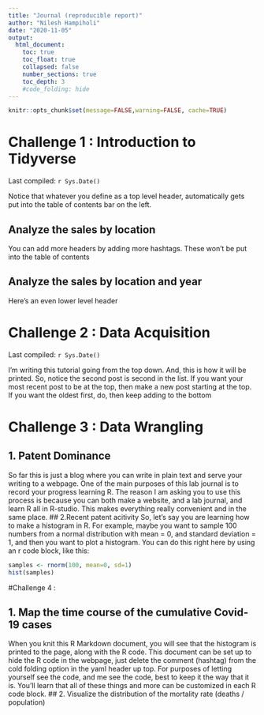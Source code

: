```yaml
---
title: "Journal (reproducible report)"
author: "Nilesh Hampiholi"
date: "2020-11-05"
output:
  html_document:
    toc: true
    toc_float: true
    collapsed: false
    number_sections: true
    toc_depth: 3
    #code_folding: hide
---
```


```r
knitr::opts_chunk$set(message=FALSE,warning=FALSE, cache=TRUE)
```

# Challenge 1 :  Introduction to Tidyverse 

Last compiled: `r Sys.Date()`

Notice that whatever you define as a top level header, automatically gets put into the table of contents bar on the left. 

## Analyze the sales by location 

You can add more headers by adding more hashtags. These won't be put into the table of contents

## Analyze the sales by location and year

Here's an even lower level header

# Challenge 2 : Data Acquisition

Last compiled: `r Sys.Date()`

I'm writing this tutorial going from the top down. And, this is how it will be printed. So, notice the second post is second in the list. If you want your most recent post to be at the top, then make a new post starting at the top. If you want the oldest first, do, then keep adding to the bottom

# Challenge 3 : Data Wrangling 

## 1. Patent Dominance
So far this is just a blog where you can write in plain text and serve your writing to a webpage. One of the main purposes of this lab journal is to record your progress learning R. The reason I am asking you to use this process is because you can both make a website, and a lab journal, and learn R all in R-studio. This makes everything really convenient and in the same place. 
## 2.Recent patent acitivity
So, let's say you are learning how to make a histogram in R. For example, maybe you want to sample 100 numbers from a normal distribution with mean = 0, and standard deviation = 1, and then you want to plot a histogram. You can do this right here by using an r code block, like this:

```r
samples <- rnorm(100, mean=0, sd=1)
hist(samples)
```
#Challenge 4 : 

## 1. Map the time course of the cumulative Covid-19 cases
When you knit this R Markdown document, you will see that the histogram is printed to the page, along with the R code. This document can be set up to hide the R code in the webpage, just delete the comment (hashtag) from the cold folding option in the yaml header up top. For purposes of letting yourself see the code, and me see the code, best to keep it the way that it is. You'll learn that all of these things and more can be customized in each R code block.
## 2.  Visualize the distribution of the mortality rate (deaths / population)


